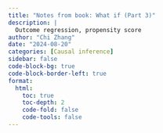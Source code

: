 ```yaml
---
title: "Notes from book: What if (Part 3)"
description: |
  Outcome regression, propensity score
author: "Chi Zhang"
date: "2024-08-20"
categories: [Causal inference]
sidebar: false
code-block-bg: true
code-block-border-left: true
format: 
  html:
    toc: true
    toc-depth: 2
    code-fold: false
    code-tools: false
---
```



